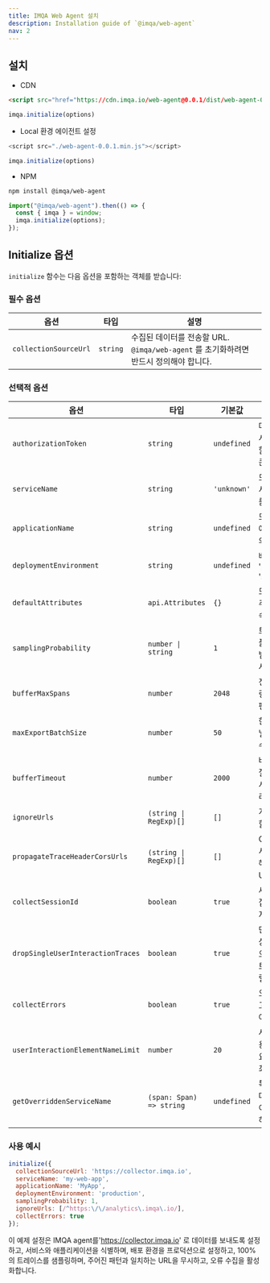 ```yaml
---
title: IMQA Web Agent 설치
description: Installation guide of `@imqa/web-agent`
nav: 2
---
```


## 설치

- CDN

```html
<script src="href="https://cdn.imqa.io/web-agent@0.0.1/dist/web-agent-0.0.1.min.js" type="text/javascript"></script>
```

```javascript
imqa.initialize(options)
```

- Local 환경 에이전트 설정

```javascript
<script src="./web-agent-0.0.1.min.js"></script>
```

```javascript
imqa.initialize(options)
```

- NPM

```html
npm install @imqa/web-agent
```

```javascript
import("@imqa/web-agent").then(() => {
  const { imqa } = window;
  imqa.initialize(options);
});
```

## Initialize 옵션

`initialize` 함수는 다음 옵션을 포함하는 객체를 받습니다:

### 필수 옵션

| **옵션**                | **타입**   | **설명**                                                     |
| --------------------- | -------- | ---------------------------------------------------------- |
| `collectionSourceUrl` | `string` | 수집된 데이터를 전송할 URL. `@imqa/web-agent` 를 초기화하려면 반드시 정의해야 합니다. |

### 선택적 옵션

| **옵션**                            | **타입**                   | **기본값**     | **설명**                              |
| --------------------------------- | ------------------------ | ----------- | ----------------------------------- |
| `authorizationToken`              | `string`                 | `undefined` | 데이터 전송 시 헤더에 포함될 인증 토큰.             |
| `serviceName`                     | `string`                 | `'unknown'` | 모니터링 중인 서비스의 이름.                    |
| `applicationName`                 | `string`                 | `undefined` | 모니터링 중인 애플리케이션의 이름.                 |
| `deploymentEnvironment`           | `string`                 | `undefined` | 배포 환경 (예: 'production', 'staging'). |
| `defaultAttributes`               | `api.Attributes`         | `{}`        | 모든 스팬에 추가될 기본 속성.                   |
| `samplingProbability`             | `number \| string`       | `1`         | 트레이스가 샘플링될 확률. 범위: 0에서 1 사이.        |
| `bufferMaxSpans`                  | `number`                 | `2048`      | 전송 전 버퍼링할 최대 스팬 수.                  |
| `maxExportBatchSize`              | `number`                 | `50`        | 한 번에 내보낼 최대 스팬 수.                   |
| `bufferTimeout`                   | `number`                 | `2000`      | 버퍼가 내보내질 때까지의 시간 제한 (밀리초).          |
| `ignoreUrls`                      | `(string \| RegExp)[]`   | `[]`        | 계측에서 무시할 URL들.                      |
| `propagateTraceHeaderCorsUrls`    | `(string \| RegExp)[]`   | `[]`        | CORS 요청에서 트레이스 헤더를 전파할 URL들.        |
| `collectSessionId`                | `boolean`                | `true`      | 세션 ID를 수집하고 포함할지 여부.                |
| `dropSingleUserInteractionTraces` | `boolean`                | `true`      | 단일 사용자 상호작용 스팬으로 구성된 트레이스를 버릴지 여부.  |
| `collectErrors`                   | `boolean`                | `true`      | 오류를 수집하고 보고할지 여부.                   |
| `userInteractionElementNameLimit` | `number`                 | `20`        | 사용자 상호작용 스팬에서 요소 이름의 최대 길이.         |
| `getOverriddenServiceName`        | `(span: Span) => string` | `undefined` | 특정 스팬에 대해 서비스 이름을 재정의하는 함수.         |

### 사용 예시

```javascript
initialize({
  collectionSourceUrl: 'https://collector.imqa.io',
  serviceName: 'my-web-app',
  applicationName: 'MyApp',
  deploymentEnvironment: 'production',
  samplingProbability: 1,
  ignoreUrls: [/^https:\/\/analytics\.imqa\.io/],
  collectErrors: true
});
```

이 예제 설정은 IMQA agent를'https://collector.imqa.io' 로 데이터를 보내도록 설정하고, 서비스와 애플리케이션을 식별하며, 배포 환경을 프로덕션으로 설정하고, 100%의 트레이스를 샘플링하며, 주어진 패턴과 일치하는 URL을 무시하고, 오류 수집을 활성화합니다.
